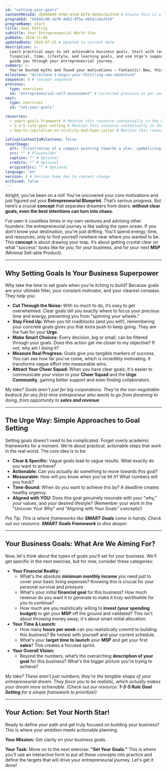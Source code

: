 ```yaml
---
id: "setting-your-goals"
contentMetaId: d584d840-4704-47ed-b5f4-4b5dccba3fe9 # Ensure this is a unique UUID
programId: "b594dc90-3af0-4d62-9f5e-4b5dccba3fe9"
programName: start
title: Goal Setting
subtitle: Your Entrepreneurial North Star
pubDate: 2024-11-06
updatedDate: 2025-07-25 # Updated to current date
description: >-
  Learn practical ways to set achievable business goals. Start with realistic
  financial, time, lifestyle, and learning goals, and use Urge’s support to
  guide you through your entrepreneurial journey.
summary: >-
  You've busted myths and found your motivations – fantastic! Now, this concept reveals why setting clear goals is your entrepreneurial North Star. You'll understand why things can get chaotic without them, learn a simple approach to defining what truly matters for your business, and prepare to set tangible targets that drive **real sales**.
milestone: "milestone-1-begin-your-thrilling-new-adventure"
sequence: 9 # concept sequence
previous:
  type: exercises
  id: "entrepreneurial-self-assessment" # Corrected previous as per sequence (was skill-assessment)
next:
  type: exercises
  id: "set-your-goals"

resources:
  - smart-goals-framework # Mention this resource contextually in the body
  - 1-3-5-rule-goal-setting # Mention this resource contextually in the body
  - how-to-capitalize-on-virality-and-hype-cycles # Mention this resource contextually in the body

isFinalContentInMilestone: false
coverImage:
  alt: "Illustration of a compass pointing towards a star, symbolizing goal setting and direction for a business journey."
  src: "" # Placeholder
  caption: "" # Optional
  credits: "" # Optional
  originalSrc: "" # Optional
language: "en"
version: 3 # Version bump due to content change
archived: false
---
```

Alright, you’ve been on a roll! You’ve uncovered your core motivations and just figured out your **Entrepreneurial Blueprint**. That’s serious progress. But here’s a crucial **concept** that separates dreamers from doers: **without clear goals, even the best intentions can turn into chaos.**

I’ve seen it countless times in my own ventures and advising other founders: the entrepreneurial journey is like sailing the open ocean. If you don't know your destination, you're just drifting. You'll spend energy, time, and resources, only to find yourself nowhere near where you wanted to be. This **concept** is about drawing your map. It’s about getting crystal clear on what "success" looks like for *you*, for *your* business, and for your next **MSP** (Minimal Sell-able Product).

---

## Why Setting Goals Is Your Business Superpower

Why take the time to set goals when you're itching to build? Because goals are your ultimate filter, your constant motivator, and your clearest compass. They help you:

* **Cut Through the Noise:** With so much to do, it’s easy to get overwhelmed. Clear goals tell you exactly where to focus your precious time and energy, preventing you from "spinning your wheels."
* **Stay Fired Up:** When you hit roadblocks (and you will!), remembering your concrete goals gives you that extra push to keep going. They are the fuel for your **Urge**.
* **Make Smart Choices:** Every decision, big or small, can be filtered through your goals. Does this action get me closer to my objective? If not, why am I doing it?
* **Measure Real Progress:** Goals give you tangible markers of success. You can see how far you've come, which is incredibly motivating. It transforms vague effort into measurable wins.
* **Attract Your Cheer Squad:** When you have clear goals, it's easier to communicate your vision to your **Cheer Squad** and the **Urge Community**, gaining better support and even finding collaborators.

*My take? Goals aren't just for big corporations. They're the non-negotiable bedrock for any first-time entrepreneur who wants to go from dreaming to doing, from opportunity to **sales and revenue**.*

---

## The Urge Way: Simple Approaches to Goal Setting

Setting goals doesn't need to be complicated. Forget overly academic frameworks for a moment. We're about practical, actionable steps that work in the real world. The core idea is to be:

* **Clear & Specific:** Vague goals lead to vague results. What exactly do you want to achieve?
* **Actionable:** Can you actually *do* something to move towards this goal?
* **Measurable:** How will you know when you've hit it? What numbers will you track?
* **Time-Bound:** When do you want to achieve this by? A deadline creates healthy urgency.
* **Aligned with YOU:** Does this goal genuinely resonate with *your* "why," *your* values, and *your* desired lifestyle? (Remember your work in the "Uncover Your Why" and "Aligning with Your Goals" concepts!)

*Pro Tip: This is where frameworks like **SMART Goals** come in handy. Check out our resource: **SMART Goals Framework** to dive deeper.*

---

## Your Business Goals: What Are We Aiming For?

Now, let's think about the types of goals you'll set for your business. We'll get specific in the next exercise, but for now, consider these categories:

* **Your Financial Reality:**
    * What's the absolute **minimum monthly income** you need just to cover your basic living expenses? Knowing this is crucial for your personal survival and pressure.
    * What's your initial **financial goal** for this business? How much revenue do you want it to generate to make it truly worthwhile for you to continue?
    * How much are you realistically willing to **invest (your spending budget)** to get your **MSP** off the ground and validated? This isn't about throwing money away; it's about smart initial allocation.
* **Your Time & Launch:**
    * How many **hours per week** can you realistically commit to building this business? Be honest with yourself and your current schedule.
    * What's your **target time to launch** your **MSP** and get your first **sales**? This creates a focused sprint.
* **Your Overall Vision:**
    * Beyond the numbers, what’s the overarching **description of your goal** for this business? What's the bigger picture you're trying to achieve?

*My take? These aren't just numbers; they're the tangible shape of your entrepreneurial dream. They force you to be realistic, which actually makes your dream more achievable. (Check out our resource: **1-3-5 Rule Goal Setting** for a simple framework to prioritize!)*

---

## Your Action: Set Your North Star!

Ready to define your path and get truly focused on building your business? This is where your ambition meets actionable planning.

**Your Mission:** Get clarity on your business goals.

**Your Task:** Move on to the next exercise: **"Set Your Goals."** This is where you'll use an interactive form to put all these concepts into practice and define the targets that will drive your entrepreneurial journey. Let's get it done!

